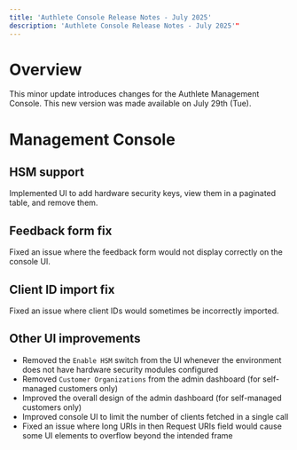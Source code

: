 ```yaml
---
title: 'Authlete Console Release Notes - July 2025'
description: 'Authlete Console Release Notes - July 2025'"
---
```


# Overview

This minor update introduces changes for the Authlete Management Console.
This new version was made available on July 29th (Tue).

# Management Console

## HSM support

Implemented UI to add hardware security keys, view them in a paginated table, and remove them.

## Feedback form fix

Fixed an issue where the feedback form would not display correctly on the console UI.

## Client ID import fix

Fixed an issue where client IDs would sometimes be incorrectly imported.

## Other UI improvements

- Removed the `Enable HSM` switch from the UI whenever the environment does not have hardware security modules configured
- Removed `Customer Organizations` from the admin dashboard (for self-managed customers only)
- Improved the overall design of the admin dashboard (for self-managed customers only)
- Improved console UI to limit the number of clients fetched in a single call
- Fixed an issue where long URIs in then Request URIs field would cause some UI elements to overflow beyond the intended frame
